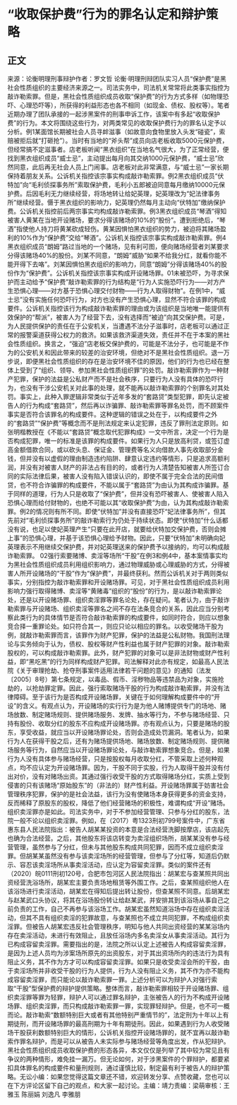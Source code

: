# “收取保护费”行为的罪名认定和辩护策略
## 正文
来源：论衡明理刑事辩护作者：罗文哲 论衡·明理刑辩团队实习人员“保护费”是黑社会性质组织的主要经济来源之一。司法实务中，司法机关常常将此类事实指控为敲诈勒索罪。但是，黑社会性质组织成员收取“保护费”的行为方式多样（如物理恐吓、心理恐吓等），所获得的利益形态也各不相同（如现金、债权、股权等）。笔者近期办理了团队承接的一起涉黑案件的刑事申诉工作，该案中有多起“收取保护费”的行为。本文将围绕这些行为，对两类常见的收取保护费行为的罪名认定予以分析。例1某面馆长期被社会人员寻衅滋事（如故意向食物里放入头发“碰瓷”，索赔被拒后就“打砸抢”）。当时有当地的“斧头帮”成员向店老板收取5000元保护费，但经常搞不定滋事者。店老板听闻“黑衣组织”在当地名气很大，为了正常经营，便找到黑衣组织成员“威士忌”，主动提出每月向其交纳1000元保护费，“威士忌”欣然同意，此后再无社会人员上门闹事。店老板对此非常满意，与“威士忌”一家长期保持着朋友关系。公诉机关指控该宗事实构成敲诈勒索罪。例2黑衣组织成员“伏特加”向“毛利侦探事务所”索取保护费，毛利小五郎被迫同意每月缴纳10000元保护费。后因毛利无力继续经营，将场地转让给妃英理，妃英理改为“妃法律事务所”继续经营。慑于黑衣组织的影响力，妃英理仍然每月主动向“伏特加”缴纳保护费。公诉机关指控前后两宗事实均构成敲诈勒索罪。例3黑衣组织成员“琴酒”得知被害人黄某在当地开设赌场，要求分得该赌场的10%的“股份”。遭到拒绝后，“琴酒”指使他人持刀将黄某砍成轻伤。黄某因惧怕黑衣组织的势力，被迫将其赌场盈利的10%作为“保护费”交给“琴酒”。公诉机关指控该宗事实构成敲诈勒索罪。例4黑衣组织成员“朗姆”路过当地的一个赌场，见有利可图，便向赌场经营者刘某要求分得该赌场40%的股份。刘某不同意，“朗姆”威胁“如果不给我分红，就看你能不能开得下去咯”。刘某因惧怕黑衣组织的影响力，同意“朗姆”分得该赌场40%的股份作为“保护费”。公诉机关指控该宗事实构成开设赌场罪。01未被恐吓，为寻求保护而主动给予“保护费”敲诈勒索罪的行为结构是“行为人实施恐吓行为——对方产生恐惧心理——对方基于恐惧心理交付财物——行为人取得财物”。在例1中，“威士忌”没有实施任何恐吓行为，对方也没有产生恐惧心理，显然不符合该罪的构成要件。公诉机关指控该行为构成敲诈勒索罪的理由或为该组织是当地唯一能提供有效保护的“帮派”，被害人为了经营下去，没有选择而“被迫”向其交保护费。可是，为人民提供保护的责任在于公安机关，当遭遇不法分子滋事时，店老板可以通过正常的报警渠道获得公权力的救济。如果该救济渠道失效，责任并不在于本案的黑社会性质组织。换言之，“强迫”店老板交保护费的，可能是不法分子，也可能是不作为的公安机关和因此带来的较差的治安环境，但绝对不是黑社会性质组织。退一万步说，即便黑社会性质组织的存在是治安环境不佳的原因，他们的行为也已经在整体上受到了“组织、领导、参加黑社会性质组织罪”的处罚。敲诈勒索罪作为一种财产犯罪，保护的法益是公私财产而不是社会秩序，只要行为人没有具体的恐吓行为，也没有干涉公安机关对此事的处理，就不能再以敲诈勒索罪的个别罪名对其处罚。事实上，此种入罪逻辑非常类似于近年多发的“套路贷”类型犯罪，即先认定被告人的行为构成“套路贷”，然后再以诈骗罪、敲诈勒索罪等罪名处罚，而不顾案件事实是否符合该罪名的构成要件。这种逻辑的错误之处在于，以构成要件之外的“套路贷”“保护费”等概念而不是刑法规定来认定犯罪，违反了罪刑法定原则。如张明楷教授在《不能以“套路贷”概念取代犯罪构成》一文中所言，决定一个行为是否构成犯罪，唯一的标准是该罪的构成要件。如果行为人只是放高利贷，或签订虚高金额借款合同，或以砍头息、保证金、管理费等名义向借款人事先收取部分金钱，但并没有以虚假的理由制造违约陷阱、肆意认定违约等情形，只是追求高额利润，并没有对被害人财产的非法占有目的的，或者行为人清楚告知被害人所签订合同的实际法律后果，被害人没有陷入错误认识的，即使不属于完全合法的民间借贷，也不符合诈骗罪的构成要件，不能以属于“套路贷”为由认为其构成诈骗罪。基于同样的道理，行为人只是收取了“保护费”，但并没有恐吓被害人、使被害人陷入恐惧心理而给付财物的，也绝不可能以其“收取保护费”为由，认为其构成敲诈勒索罪。例2的情况则有所不同。即使“伏特加”并没有直接恐吓“妃法律事务所”，但其先前对“毛利侦探事务所”的敲诈勒索行为仍处于持续状态。即使“伏特加”什么话都没有说，也足以使妃英理产生“只要在此开店，就要给伏特加交保护费，否则会摊上事”的恐惧心理，并基于该恐惧心理给予财物。因此，只要“伏特加”未明确向妃英理表示不用继续交保护费，并对妃英理送来的保护费予以接纳的，均可以构成敲诈勒索罪。 02强行索要赌博、卖淫等场所“干股”在例3和例4中，基本案情事实均为黑社会性质组织成员利用组织影响力，通过物理威胁或心理威胁的方式，分得被害人所开设赌场的“干股”作为“保护费”，并最终获利。然而公诉机关对于两则类似事实，分别指控为敲诈勒索罪和开设赌场罪。可见，对于黑社会性质组织成员利用影响力强行取得赌博、卖淫等“黄赌毒”组织的“股份”的行为，是以敲诈勒索罪论处，还是以开设赌场罪、组织卖淫罪等罪名论处，存在疑问。笔者认为，由于敲诈勒索罪与开设赌场、组织卖淫等罪名之间不存在法条竞合的关系，因此应当分别考察此类行为的具体情节是否符合敲诈勒索罪的构成要件，如同时符合，则应以想象竞合择一重罪论处。如只符合其一，则应只论以相应的罪名。以收受赌场干股为例，就敲诈勒索罪而言，该罪作为财产犯罪，保护的法益是公私财物。我国刑法理论与实务倾向于认为，债权、股权等财产性利益也属于财产犯罪的对象。敲诈勒索股权的，可以构成敲诈勒索罪。此外，财产犯罪的对象可以是非法财物或财产性利益，即“黑吃黑”的行为同样构成财产犯罪。司法解释对此亦有规定，如最高人民法院《关于审理抢劫、抢夺刑事案件适用法律若干问题的意见》的通知（法发〔2005〕8号）第七条规定，以毒品、假币、淫秽物品等违禁品为对象，实施抢劫的，以抢劫罪定罪。因此，强行索取赌场干股的行为构成敲诈勒索罪，并没有法律障碍。至于该行为是否构成开设赌场罪，关键在于如何理解构成要件中的“开设”的含义。有观点认为，开设赌场的实行行为是为他人赌博提供专门的场地、赌场放数、制定赌场规则、提供赌场服务、发牌、抽水等行为，不参与赌场经营、只持有股份、收取分红的股东不应构成开设赌场罪。亦有观点认为，只要是赌场的股东，享受收益，就应当以开设赌场罪论处，否则会造成处罚漏洞。笔者认为，如果行为人在获得干股之后，还有为赌场提供场地、赌场放数、制定赌场规则、提供赌场服务等行为，自然应当以开设赌场罪论处，与敲诈勒索罪想象竞合。但是，如果行为人没有具体参与赌场经营，只是按股权每月收取分红，不管采取上述何种观点，均不应认定为开设赌场罪。因为，干股不同于实股，行为人取得干股并没有付出对价，没有对赌场出资。其通过强行收受干股的方式取得赌场分红，实质上受到侵害的只有该赌场“原始股东”的（非法的）财产性利益。开设赌场罪属于妨害社会管理秩序犯罪，保护的是社会法益，该行为没有使赌场本身获得更多的资金支持，反而稀释了原股东的股权，降低了他们经营赌场的积极性，难谓构成“开设”赌场。组织卖淫罪亦是如此。司法实务中，对于不参加经营管理、只参与分红的股东，法院一般不论以组织卖淫罪。例如，在（2017）粤1323刑初799号案件中，广东省惠东县人民法院指出：被告人胡某某投资的本意是合法经营洗脚按摩店，该店起先也确为合法经营。之后，其他股东将该店转变为卖淫组织场所，胡某某没有参与经营管理，虽然参与了分红，但未与其他股东构成共同犯罪，因而不成立组织卖淫罪。但胡某某虽然没有参与该卖淫场所的经营管理，但参与了分红等，知道后仍默示、容忍该卖淫场所从事卖淫活动，应认定为容留卖淫罪。类似的案件还有（2020）皖0111刑初120号，合肥市包河区人民法院指出：胡某宏与查某照共同出资经营洗浴场所，胡某宏主要负责场地租赁等外围工作。之后，查某照组织他人在该浴场进行卖淫活动，胡某宏在得知后提出转让股份，但查某照不同意。后胡某宏与赵某武口头协议，将其在浴场股份转让给赵某武，并安排其到该浴场从事自己之前负责的工作，自己不再参与该浴场工作。胡某宏虽然知道浴场中存在组织卖淫活动，但其不具有组织卖淫的犯罪故意，与查某照也不成立共同犯罪，不构成组织卖淫罪。但被告人胡某宏违反社会管理秩序，明知与他人共同出资经营的某某浴场内存在卖淫活动，未进行有效阻止，且放任浴场内多名卖淫女从事卖淫活动。其行为已构成容留卖淫罪。需要指出的是，法院之所以认定上述被告人构成容留卖淫罪，是因为上述人员均为涉案场所原先的出资股东，对于其出资场所内的违法行为具有阻止义务，其不作为方才可以构成容留卖淫罪。如果只是收受卖淫会所的干股，由于卖淫场所并非收受干股的行为人提供，行为人没有阻止义务，其不作为亦不能构成容留卖淫罪，而只能论以敲诈勒索罪一罪。上述分析可以为辩护人对强行索取“干股”型保护费的辩护提供策略。整体而言，敲诈勒索罪相较于开设赌场罪、组织卖淫罪等罪为轻罪，辩护人可以通过罪名辩护，主张被告人的行为不构成开设赌场罪、组织卖淫罪，而只构成敲诈勒索罪一罪，实现罪轻辩护。但是，也不可一概而论。敲诈勒索“数额特别巨大或者有其他特别严重情节的”，法定刑为十年以上有期徒刑，而开设赌场罪的最高刑期为十年有期徒刑。因此，如果遇到行为人收受赌场干股获利数额特别巨大的情形，公诉机关指控开设赌场罪的，就不宜再以敲诈勒索作罪名辩护，而是可以从被告人未实际参与赌场经营等角度出发，作从犯辩护。黑社会性质组织成员收取保护费的形态各异，本文仅仅是列举了其中较为常见且有争议的两种情形，难免挂一漏万。但无论如何，对于涉黑案件的个罪辩护，都要紧扣具体罪名的构成要件和量刑规则，通过谨慎比较，制定最有利于被告人的辩护策略。无讼小编：如果您觉得这篇文章还不错，欢迎转发分享、点赞收藏，您也可以在下方评论区留下自己的观点，和大家一起讨论。主编：靖力责编：梁萌审核：王雅玉 陈丽娟 刘逸凡 李雅朋